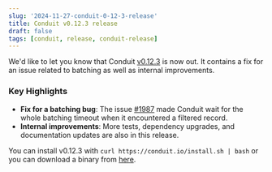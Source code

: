 ```yaml
---
slug: '2024-11-27-conduit-0-12-3-release'
title: Conduit v0.12.3 release
draft: false
tags: [conduit, release, conduit-release]
---
```


We'd like to let you know that
Conduit [v0.12.3](https://github.com/ConduitIO/conduit/releases/tag/v0.12.3) is
now out. It contains a fix for an issue related to batching as well as internal
improvements. 

<!--truncate-->

### Key Highlights

- **Fix for a batching bug**: The
  issue [#1987](https://github.com/ConduitIO/conduit/pull/1987) made Conduit
  wait for the whole batching timeout when it encountered a filtered record.
- **Internal improvements**: More tests, dependency upgrades, and documentation
  updates are also in this release.

You can install v0.12.3 with `curl https://conduit.io/install.sh | bash` or you
can download a binary
from [here](https://github.com/ConduitIO/conduit/releases/tag/v0.12.3).
